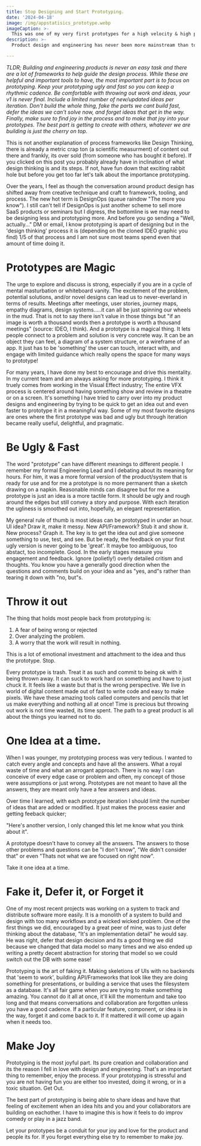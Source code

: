 ```yaml
---
title: Stop Designing and Start Prototyping. 
date: '2024-04-18'
image: /img/appstatisics_prototype.webp
imageCaption: >-
  This was one of my very first prototypes for a high velocity & high performance usage metrics systems. I made this in during a coffee break and then slapped together a prototype python API and backend service which was just a fork of statsd with some hacking. This prototype would evolve into a more complete system and suite of tools that is now very heavily used at my current employer. When I pitched this to my boss at the time there was a lot of skeptism about the design and scalability. Over a few iterations with a working prototype, they were eventually on board. The first 'real' version didn't have a database, it just wrote the metrics to disk and you could visit the service to see a list in raw html, after that it became a major service used by many developers. 
description: >-
  Product design and engineering has never been more mainstream than today. All the buzzwords and processes that exist to guide good product design and engineering can sometimes lead us afar and we lose sight of the users, their problems, and our inspiration. We can lost in the details or caught up in analysis. But if there is one thing to remember its to always be prototyping.

---
```

*TLDR; Building and engineering products is never an easy task and there are a lot of frameworks to help guide the design process. While these are helpful and important tools to have, the most important part is to focus on prototyping. Keep your prototyping ugly and fast so you can keep a rhythmic cadence. Be comfortable with throwing out work and ideas, your v1 is never final. Include a limited number of new/updated ideas per iteration. Don't build the whole thing, fake the parts we cant build fast, defer the ideas we can't solve now, and forget ideas that get in the way. Finally, make sure to find joy in the process and to make that joy into your prototypes. The best part is getting to create with others, whatever we are building is just the cherry on top.*

This is not another explanation of process frameworks like Design Thinking, there is already a metric crap ton (a scientific measurment) of content out there and frankly, its over sold (from someone who has bought it before). If you clicked on this post you probably already have in inclination of what design thinking is and its steps. If not, have fun down that exciting rabbit hole but before you get too far let's talk about the importance prototyping.

Over the years, I feel as though the conversation around product design has shifted away from creative technique and craft to framework, tooling, and process. The new hot term is DesignOps (queue raindow "The more you know"). I still can't tell if DesignOps is just another scheme to sell more SaaS products or seminars but I digress, the bottomline is we may need to be designing less and prototyping more. And before you go sending a "Well, actually..." DM or email, I know prototyping is apart of designing but in the 'design thinking' process it is (depending on the cloned IDEO graphic you find) 1/5 of that process and I am not sure most teams spend even that amount of time doing it.

# Prototypes are Magic

The urge to explore and discuss is strong, especially if you are in a cycle of mental masturbation or whiteboard vanity. The excitement of the problem, potential solutions, and/or novel designs can lead us to never-everland in terms of results. Meetings after meetings, user stories, journey maps, empathy diagrams, design systems.....it can all be just spinning our wheels in the mud. That is not to say there isn't value in those things but "if an image is worth a thousand words then a prototype is worth a thousand meetings" (source: IDEO, I think). And a prototype is a magical thing. It lets people connect to a problem and solution is very concrete way. It can be an object they can feel, a diagram of a system structure, or a wireframe of an app. It just has to be 'something' the user can touch, interact with, and engage with limited guidance which really opens the space for many ways to prototype!

For many years, I have done my best to encourage and drive this mentality. In my current team and am always asking for more prototyping. I think it truely comes from working in the Visual Effect industry; The entire VFX process is centered around having something show and review in a theatre or on a screen. It's something I have tried to carry over into my product designs and engineering by trying to be quick to get an idea out and even faster to prototype it in a meaningful way. Some of my most favorite designs are ones where the first prototype was bad and ugly but through iteration became really useful, delightful, and pragmatic.


# Be Ugly & Fast
The word "prototype" can have different meanings to different people. I remember my formal Engineering Lead and I debating about its meaning for hours. For him, it was a more formal version of the product/system that is ready for use and for me a prototype is no more permanent than a sketch drawing on a napkin. Reasonable minds can disagree but for me a prototype is just an idea is a more tactile form. It should be ugly and rough around the edges but still convey a story and purpose. With each iteration the ugliness is smoothed out into, hopefully, an elegant representation.

My general rule of thumb is most ideas can be prototyped in under an hour. UI idea? Draw it, make it messy. New API/Framework? Stub it and show it. New process? Graph it. The key is to get the idea out and give someone something to use, test, and see. But be ready, the feedback on your first ugly version is never going to be 'great'. It maybe too ambiguous, too abstact, too incomplete. Good. In the early stages measure you engagement and feedback. Ignore (polietly!) overly detailed critism and thoughts. You know you have a generally good direction when the questions and comments build on your idea and as "yes, and"s rather than tearing it down with "no, but"s.

# Throw it out
The thing that holds most people back from prototyping is:
1) A fear of being wrong or rejected
2) Over analyzing the problem.
3) A worry that the work will result in nothing.

This is a lot of emotional investment and attachment to the idea and thus the prototype. Stop. 

Every prototype is trash. Treat it as such and commit to being ok with it being thrown away. It can suck to work hard on something and have to just chuck it. It feels like a waste but that is the wrong perspective. We live in world of digital content made out of fast to write code and easy to make pixels. We have these amazing tools called computers and pencils that let us make everything and nothing all at once! Time is precious but throwing out work is not time wasted, its time spent. The path to a great product is all about the things you learned not to do. 

# One Idea at a time.
When I was younger, my prototyping process was very tedious. I wanted to catch every angle and concepts and have all the answers. What a royal waste of time and what an arrogant approach. There is no way I can conceive of every edge case or problem and often, my concept of those were assumptions or just wrong. Prototypes are not meant to have all the answers, they are meant only have a few answers and ideas. 

Over time I learned, with each prototype iteration I should limit the number of ideas that are added or modified. It just makes the process easier and getting feeback quicker; 


"Here's another version, I only changed this let me know what you think about it". 

A prototype doesn't have to convey all the answers. The answers to those other problems and questions can be "I don't know", "We didn't consider that" or even "Thats not what we are focused on right now". 

Take it one idea at a time. 

# Fake it, Defer it, or Forget it
One of my most recent projects was working on a system to track and distribute software more easily. It is a monolith of a system to build and design with too many workflows and a wicked wicked problem. One of the first things we did, encouraged by a great peer of mine, was to just defer thinking about the database, "It's an implementation detail" he would say. He was right, defer that design decision and its a good thing we did because we changed that data model so many times and we also ended up writing a pretty decent abstraction for storing that model so we could switch out the DB with some ease!

Prototyping is the art of faking it. Making skeletions of UIs with no backends that 'seem to work', building API/Frameworks that look like they are doing something for presentations, or building a service that uses the filesystem as a database. It's all fair game when you are trying to make something amazing. You cannot do it all at once, it'll kill the momentum and take too long and that means conversations and collaboration are forgotten unless you have a good cadence. If a particular feature, component, or idea is in the way, forget it and come back to it. If it mattered it will come up again when it needs too.

# Make Joy
Prototyping is the most joyful part. Its pure creation and collaboration and its the reason I fell in love with design and engineering. That's an important thing to remember, enjoy the process. If your prototyping is stressful and you are not having fun you are either too invested, doing it wrong, or in a toxic situation. Get Out.

The best part of prototyping is being able to share ideas and have that feeling of excitement when an idea hits and you and your collaborators are building on eachother. I have to imagine this is how it feels to do improv comedy or play in a jazz band. 

Let your prototypes be a conduit for your joy and love for the product and people its for. If you forget everything else try to remember to make joy.
